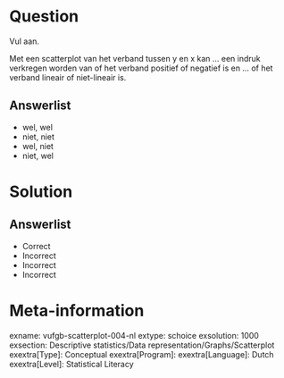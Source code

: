 Question
========

Vul aan.

Met een scatterplot van het verband tussen y en x kan ... een indruk
verkregen worden van of het verband positief of negatief is en ... of het verband lineair of niet-lineair is.

  
Answerlist
----------
* wel, wel
* niet, niet
* wel, niet
* niet, wel


Solution
========

Answerlist
----------
* Correct
* Incorrect
* Incorrect
* Incorrect

Meta-information
================
exname: vufgb-scatterplot-004-nl
extype: schoice
exsolution: 1000
exsection: Descriptive statistics/Data representation/Graphs/Scatterplot
exextra[Type]: Conceptual
exextra[Program]: 
exextra[Language]: Dutch
exextra[Level]: Statistical Literacy
